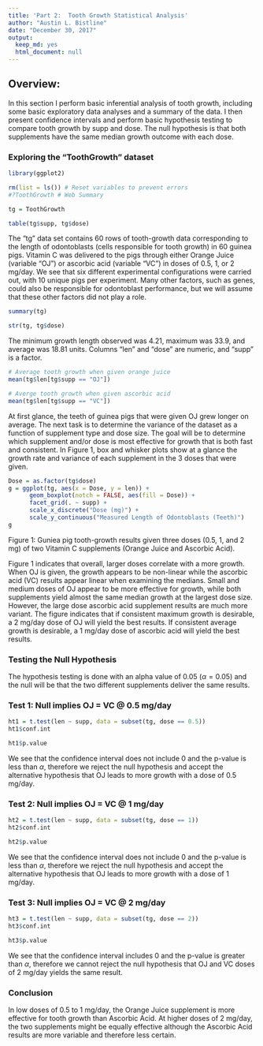 ```yaml
---
title: 'Part 2:  Tooth Growth Statistical Analysis'
author: "Austin L. Bistline"
date: "December 30, 2017"
output:
  keep_md: yes
  html_document: null
---
```


## Overview:  

In this section I perform basic inferential analysis of tooth growth, including some basic exploratory data analyses and a summary of the data.  I then present confidence intervals and perform basic hypothesis testing to compare tooth growth by supp and dose. The null hypothesis is that both supplements have the same median growth outcome with each dose.  

### Exploring the "ToothGrowth" dataset

```r
library(ggplot2)

rm(list = ls()) # Reset variables to prevent errors
#?ToothGrowth # Web Summary

tg = ToothGrowth

table(tg$supp, tg$dose)
```
The "tg" data set contains 60 rows of tooth-growth data corresponding to the length of odontoblasts (cells responsible for tooth growth) in 60 guinea pigs.  Vitamin C was delivered to the pigs through either Orange Juice (variable "OJ") or ascorbic acid (variable "VC") in doses of 0.5, 1, or 2 mg/day.  We see that six different experimental configurations were carried out, with 10 unique pigs per experiment.  Many other factors, such as genes, could also be responsible for odontoblast performance, but we will assume that these other factors did not play a role.  

```r
summary(tg)
```
```r
str(tg, tg$dose)
```

The minimum growth length observed was 4.21, maximum was 33.9, and average was 18.81 units. Columns "len" and "dose" are numeric, and "supp" is a factor. 

```r
# Average tooth growth when given orange juice
mean(tg$len[tg$supp == "OJ"])
```
```r
# Averge tooth growth when given ascorbic acid
mean(tg$len[tg$supp == "VC"])
```

At first glance, the teeth of guinea pigs that were given OJ grew longer on average.  The next task is to determine the variance of the dataset as a function of supplement type and dose size.  The goal will be to determine which supplement and/or dose is most effective for growth that is both fast and consistent.  In Figure 1, box and whisker plots show at a glance the growth rate and variance of each supplement in the 3 doses that were given.  

```r
Dose = as.factor(tg$dose)
g = ggplot(tg, aes(x = Dose, y = len)) + 
      geom_boxplot(notch = FALSE, aes(fill = Dose)) + 
      facet_grid(. ~ supp) + 
      scale_x_discrete("Dose (mg)") +
      scale_y_continuous("Measured Length of Odontoblasts (Teeth)")
g
```

Figure 1:  Guniea pig tooth-growth results given three doses (0.5, 1, and 2 mg) of two Vitamin C supplements (Orange Juice and Ascorbic Acid).

Figure 1 indicates that overall, larger doses correlate with a more growth.  When OJ is given, the growth appears to be non-linear while the ascorbic acid (VC) results appear linear when examining the medians.  Small and medium doses of OJ appear to be more effective for growth, while both supplements yield almost the same median growth at the largest dose size.  However, the large dose ascorbic acid supplement results are much more variant.  The figure indicates that if consistent maximum growth is desirable, a 2 mg/day dose of OJ will yield the best results.  If consistent average growth is desirable, a 1 mg/day dose of ascorbic acid will yield the best results.     

### Testing the Null Hypothesis

The hypothesis testing is done with an alpha value of 0.05 ($\alpha = 0.05$) and the null will be that the two different supplements deliver the same results.

### Test 1: Null implies OJ = VC @ 0.5 mg/day

```r
ht1 = t.test(len ~ supp, data = subset(tg, dose == 0.5))
ht1$conf.int
```

```r
ht1$p.value
```

We see that the confidence interval does not include 0 and the p-value is less than $\alpha$, therefore we reject the null hypothesis and accept the alternative hypothesis that OJ leads to more growth with a dose of 0.5 mg/day.

### Test 2: Null implies OJ = VC @ 1 mg/day  

```r
ht2 = t.test(len ~ supp, data = subset(tg, dose == 1))
ht2$conf.int
```

```r
ht2$p.value
```

We see that the confidence interval does not include 0 and the p-value is less than $\alpha$, therefore we reject the null hypothesis and accept the alternative hypothesis that OJ leads to more growth with a dose of 1 mg/day.

### Test 3: Null implies OJ = VC @ 2 mg/day  

```r
ht3 = t.test(len ~ supp, data = subset(tg, dose == 2))
ht3$conf.int
```

```r
ht3$p.value
```

We see that the confidence interval includes 0 and the p-value is greater than $\alpha$, therefore we cannot reject the null hypothesis that OJ and VC doses of 2 mg/day yields the same result.

### Conclusion

In low doses of 0.5 to 1 mg/day, the Orange Juice supplement is more effective for tooth growth than Ascorbic Acid.  At higher doses of 2 mg/day, the two supplements might be equally effective although the Ascorbic Acid results are more variable and therefore less certain.